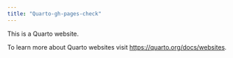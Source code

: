 ```yaml
---
title: "Quarto-gh-pages-check"
---
```


This is a Quarto website.

To learn more about Quarto websites visit <https://quarto.org/docs/websites>.
